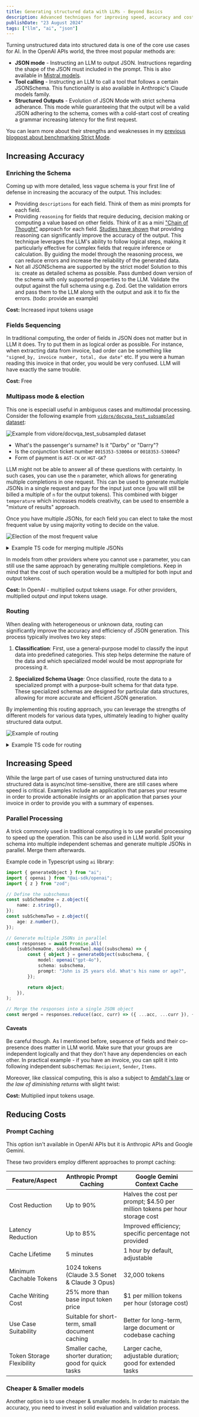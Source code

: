 ```yaml
---
title: Generating structured data with LLMs - Beyond Basics
description: Advanced techniques for improving speed, accuracy and cost of JSON generation with LLMs.
publishDate: "23 August 2024"
tags: ["llm", "ai", "json"]
---
```



Turning unstructured data into structured data is one of the core use cases for AI. In the OpenAI APIs world, the three most popular methods are:

- **JSON mode** - Instructing an LLM to output JSON. Instructions regarding the shape of the JSON must included in the prompt. This is also available in [Mistral models](https://docs.mistral.ai/capabilities/json_mode/).
- **Tool calling** - Instructing an LLM to call a tool that follows a certain JSONSchema. This functionality is also available in Anthropic's Claude models family.
- **Structured Outputs** - Evolution of JSON Mode with strict schema adherance. This mode while guaranteeing that the output will be a valid JSON adhering to the schema, comes with a cold-start cost of creating a grammar increasing latency for the first request.

You can learn more about their strengths and weaknesses in my [previous blogpost about benchmarking Strict Mode](/posts/benchmarking-llms-for-structured-json-generation/).

## Increasing Accuracy

### Enriching the Schema

Coming up with more detailed, less vague schema is your first line of defense in increasing the accuracy of the output. This includes:

- Providing `descriptions` for each field. Think of them as mini prompts for each field.
- Providing `reasoning` for fields that require deducing, decision making or computing a value based on other fields. Think of it as a mini ["Chain of Thought"](https://www.promptingguide.ai/techniques/cot) approach for each field. [Studies have shown](https://arxiv.org/abs/2201.11903) that providing reasoning can significantly improve the accuracy of the output. This technique leverages the LLM's ability to follow logical steps, making it particularly effective for complex fields that require inference or calculation. By guiding the model through the reasoning process, we can reduce errors and increase the reliability of the generated data.
- Not all JSONSchema are supported by the strict mode! Solution to this is: create as detailed schema as possible. Pass dumbed down version of the schema with only supported properties to the LLM. Validate the output against the full schema using e.g. Zod. Get the validation errors and pass them to the LLM along with the output and ask it to fix the errors. (todo: provide an example)

**Cost:** Increased input tokens usage

### Fields Sequencing

In traditional computing, the order of fields in JSON does not matter but in LLM it does. Try to put them in as logical order as possible. For instance, when extracting data from invoice, bad order can be something like `"signed_by, invoice number, total, due date"` etc. If you were a human reading this invoice in that order, you would be very confused. LLM will have exactly the same trouble.

**Cost:** Free

### Multipass mode & election

This one is especiall useful in ambiguous cases and multimodal processing. Consider the following example from [`vidore/docvqa_test_subsampled` dataset](https://huggingface.co/datasets/vidore/docvqa_test_subsampled/viewer):

![Example from `vidore/docvqa_test_subsampled` dataset](./unclear-example.png "Example from `vidore/docvqa_test_subsampled` dataset")

- What's the passenger's surname? Is it "Darby" or "Darry"?
- Is the conjunction ticket number `0015353-530004` or `0018353-530004`?
- Form of payment is `AGT-CK` or `HGT-GK`?

LLM might not be able to answer all of these questions with certainty. In such cases, you can use the `n` parameter, which allows for generating multiple completions in one request. This can be used to generate multiple JSONs in a single request and pay for the input just once (you will still be billed a multiple of `n` for the output tokens). This combined with bigger `temperature` which increases models creativity, can be used to ensemble a "mixture of results" approach.

Once you have multiple JSONs, for each field you can elect to take the most frequent value by using majority voting to decide on the value.

![Election of the most frequent value](./election.png "Election of the most frequent value")

<details>
<summary>Example TS code for merging multiple JSONs</summary>

```typescript
import { ChatCompletion, ChatCompletionMessage } from 'openai';

type JsonValue = string | number | boolean | null | JsonArray | JsonObject;
type JsonArray = JsonValue[];
type JsonObject = { [key: string]: JsonValue };

function getMostFrequentValue(values: JsonValue[]): JsonValue {
  const counts = new Map<string, { count: number; value: JsonValue }>();
  let maxCount = 0;
  let mostFrequent: JsonValue;

  for (const value of values) {
    const stringValue = JSON.stringify(value);
    const current = counts.get(stringValue) || { count: 0, value };
    current.count++;
    counts.set(stringValue, current);

    if (current.count > maxCount) {
      maxCount = current.count;
      mostFrequent = current.value;
    }
  }

  return mostFrequent!;
}

function mergeJsonValues(values: JsonValue[]): JsonValue {
  if (values.length === 0) return null;
  
  if (values.every(v => Array.isArray(v))) {
    return mergeJsonArrays(values as JsonArray[]);
  }
  
  if (values.every(v => typeof v === 'object' && v !== null && !Array.isArray(v))) {
    return mergeJsonObjects(values as JsonObject[]);
  }
  
  return getMostFrequentValue(values);
}

function mergeJsonArrays(arrays: JsonArray[]): JsonArray {
  const maxLength = Math.max(...arrays.map(arr => arr.length));
  const result: JsonArray = [];

  for (let i = 0; i < maxLength; i++) {
    const values = arrays.map(arr => arr[i]).filter(v => v !== undefined);
    result.push(mergeJsonValues(values));
  }

  return result;
}

function mergeJsonObjects(objects: JsonObject[]): JsonObject {
  const result: JsonObject = {};

  for (const key of new Set(objects.flatMap(obj => Object.keys(obj)))) {
    const values = objects.map(obj => obj[key]).filter(v => v !== undefined);
    result[key] = mergeJsonValues(values);
  }

  return result;
}

function mergeChatCompletionChoices(completion: ChatCompletion): JsonValue {
  const parsedContents = completion.choices.map(choice => {
    const message = choice.message as ChatCompletionMessage;
    return JSON.parse(message.content || 'null');
  });

  return mergeJsonValues(parsedContents);
}

// Usage example
const mergedResult = mergeChatCompletionChoices(chatCompletionResponse);
console.log(mergedResult);
```
</details>

In models from other providers where you cannot use `n` parameter, you can still use the same approach by generating multiple completions. Keep in mind that the cost of such operation would be a multipled for both input and output tokens.

**Cost:** In OpenAI - multiplied output tokens usage. For other providers, multiplied output _and_ input tokens usage.

  ### Routing

When dealing with heterogeneous or unknown data, routing can significantly improve the accuracy and efficiency of JSON generation. This process typically involves two key steps:

1. **Classification**: First, use a general-purpose model to classify the input data into predefined categories. This step helps determine the nature of the data and which specialized model would be most appropriate for processing it.

2. **Specialized Schema Usage**: Once classified, route the data to a specialized prompt with a purpose-built schema for that data type. These specialized schemas are designed for particular data structures, allowing for more accurate and efficient JSON generation.

By implementing this routing approach, you can leverage the strengths of different models for various data types, ultimately leading to higher quality structured data output.

![Example of routing](./routing.png "Example of routing")

<details>
<summary>Example TS code for routing</summary>

```typescript
import { generateObject } from "ai";
import { openai } from "@ai-sdk/openai";
import { z } from "zod";

// Define the classification schema
const classificationSchema = z.object({
  documentType: z.enum(["invoice", "orderForm"]),
});

// Define the invoice schema
const invoiceSchema = z.object({
  invoiceNumber: z.string(),
  date: z.string(),
  totalAmount: z.number(),
  items: z.array(z.object({
    description: z.string(),
    quantity: z.number(),
    unitPrice: z.number(),
  })),
});

// Define the order form schema
const orderFormSchema = z.object({
  orderNumber: z.string(),
  customerName: z.string(),
  products: z.array(z.object({
    productName: z.string(),
    quantity: z.number(),
  })),
  shippingAddress: z.string(),
});

async function extractDocument(ocrText: string) {
  // Step 1: Classify the document
  const { object: classification } = await generateObject({
    model: openai("gpt-4"),
    schema: classificationSchema,
    prompt: `Classify the following OCR text as either an invoice or an order form:\n\n${ocrText}`,
  });

  // Step 2: Route to the appropriate schema based on classification
  if (classification.documentType === "invoice") {
    const { object: invoice } = await generateObject({
      model: openai("gpt-4"),
      schema: invoiceSchema,
      prompt: `Extract invoice information from the following OCR text:\n\n${ocrText}`,
    });
    return { type: "invoice", data: invoice };
  } else {
    const { object: orderForm } = await generateObject({
      model: openai("gpt-4"),
      schema: orderFormSchema,
      prompt: `Extract order form information from the following OCR text:\n\n${ocrText}`,
    });
    return { type: "orderForm", data: orderForm };
  }
}

// Usage example
const ocrText = `INVOICE
Invoice #: INV-2023-001
Date: 2023-05-15
Total Amount: $500.00

Items:
1. Widget A - Qty: 2, Price: $100.00
2. Widget B - Qty: 3, Price: $100.00`;

const result = await extractDocument(ocrText);
console.log(result);
```
</details>



## Increasing Speed

While the large part of use cases of turning unstructured data into structured data is async/not time-sensitive, there are still cases where speed is critical. Examples include an application that parses your resume in order to provide actionable insights or an application that parses your invoice in order to provide you with a summary of expenses.

### Parallel Processing

A trick commonly used in traditional computing is to use parallel processing to speed up the operation. This can be also used in LLM world. Split your schema into multiple independent schemas and generate multiple JSONs in parallel. Merge them afterwards.

Example code in Typescript using `ai` library:

```typescript
import { generateObject } from "ai";
import { openai } from "@ai-sdk/openai";
import { z } from "zod";

// Define the subschemas
const subSchemaOne = z.object({
	name: z.string(),
});
const subSchemaTwo = z.object({
	age: z.number(),
});

// Generate multiple JSONs in parallel
const responses = await Promise.all(
	[subSchemaOne, subSchemaTwo].map((subschema) => {
		const { object } = generateObject(subschema, {
			model: openai("gpt-4o"),
			schema: subschema,
			prompt: "John is 25 years old. What's his name or age?",
		});

		return object;
	}),
);

// Merge the responses into a single JSON object
const merged = responses.reduce((acc, curr) => ({ ...acc, ...curr }), {});
```

#### Caveats 

Be careful though. As I mentioned before, sequence of fields and their co-presence does matter in LLM world. Make sure that your groups are independent logically and that they don't have any dependencies on each other. In practical example - if you have an invoice, you can split it into following independent subschemas: `Recipient`, `Sender`, `Items`.

Moreover, like classical computing, this is also a subject to [Amdahl's law](https://en.wikipedia.org/wiki/Amdahl%27s_law) or _the law of diminishing returns_ with slight twist:

<LLMParallelProcessing client:visible />

**Cost:** Multiplied input tokens usage.

## Reducing Costs

### Prompt Caching

This option isn't available in OpenAI APIs but it is Anthropic APIs and Google Gemini.

These two providers employ different approaches to prompt caching:

| Feature/Aspect | Anthropic Prompt Caching | Google Gemini Context Cache |
|----------------|--------------------------|---------------------------|
| Cost Reduction | Up to 90% | Halves the cost per prompt; $4.50 per million tokens per hour storage cost |
| Latency Reduction | Up to 85% | Improved efficiency; specific percentage not provided |
| Cache Lifetime | 5 minutes | 1 hour by default, adjustable |
| Minimum Cachable Tokens | 1024 tokens (Claude 3.5 Sonet & Claude 3 Opus) | 32,000 tokens |
| Cache Writing Cost | 25% more than base input token price | $1 per million tokens per hour (storage cost) |
| Use Case Suitability | Suitable for short-term, small document caching | Better for long-term, large document or codebase caching |
| Token Storage Flexibility | Smaller cache, shorter duration; good for quick tasks | Larger cache, adjustable duration; good for extended tasks |

### Cheaper & Smaller models

Another option is to use cheaper & smaller models. In order to maintain the accuracy, you need to invest in solid evaluation and validation process.



